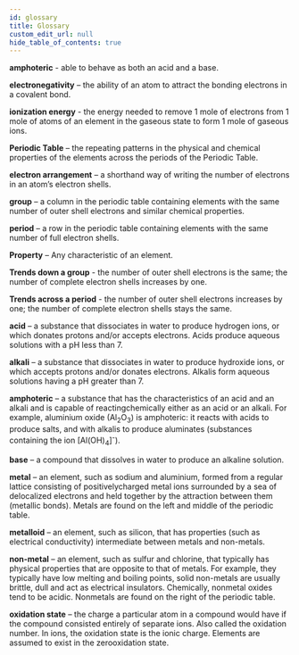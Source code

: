 ```yaml
---
id: glossary
title: Glossary
custom_edit_url: null
hide_table_of_contents: true
---
```



<p>
  <b>amphoteric</b>
  <AudioButton url="/media/44.dc1b34e7.mp3" /> - able to behave as both an acid and
  a base.
</p>
<p>
  <b>electronegativity</b>
  <AudioButton url="/media/44.dc1b34e7.mp3" /> – the ability of an atom to attract
  the bonding electrons in a covalent bond.
</p>
<p>
  <b>ionization energy</b>
  <AudioButton url="/media/44.dc1b34e7.mp3" /> - the energy needed to remove 1 mole
  of electrons from 1 mole of atoms of an element in the gaseous state to form 1
  mole of gaseous ions.
</p>
<p>
  <b>Periodic Table</b>
  <AudioButton url="/media/44.dc1b34e7.mp3" /> – the repeating patterns in the physical
  and chemical properties of the elements across the periods of the Periodic Table.
</p>
<p>
  <b>electron arrangement</b>
  <AudioButton url="/media/44.dc1b34e7.mp3" /> – a shorthand way of writing the number
  of electrons in an atom’s electron shells.
</p>
<p>
  <b>group</b>
  <AudioButton url="/media/44.dc1b34e7.mp3" /> – a column in the periodic table containing
  elements with the same number of outer shell electrons and similar chemical properties.
</p>
<p>
  <b>period</b>
  <AudioButton url="/media/44.dc1b34e7.mp3" /> – a row in the periodic table containing
  elements with the same number of full electron shells.
</p>
<p>
  <b>Property</b>
  <AudioButton url="/media/44.dc1b34e7.mp3" /> – Any characteristic of an element.
</p>
<p>
  <b>Trends down a group</b>
  <AudioButton url="/media/44.dc1b34e7.mp3" /> - the number of outer shell electrons
  is the same; the number of complete electron shells increases by one.
</p>
<p>
  <b>Trends across a period</b>
  <AudioButton url="/media/44.dc1b34e7.mp3" /> - the number of outer shell electrons
  increases by one; the number of complete electron shells stays the same.
</p>
<p>
  <b>acid</b>
  <AudioButton url="/media/44.dc1b34e7.mp3" /> – a substance that dissociates in
  water to produce hydrogen ions, or which donates protons and/or accepts electrons.
  Acids produce aqueous solutions with a pH less than 7.
</p>
<p>
  <b>alkali</b>
  <AudioButton url="/media/44.dc1b34e7.mp3" /> – a substance that dissociates in
  water to produce hydroxide ions, or which accepts protons and/or donates electrons.
  Alkalis form aqueous solutions having a pH greater than 7.
</p>
<p>
  <b>amphoteric</b>
  <AudioButton url="/media/44.dc1b34e7.mp3" /> – a substance that has the characteristics
  of an acid and an alkali and is capable of reactingсhemically either as an acid
  or an alkali. For example, aluminium oxide (Al<sub>2</sub>O<sub>3</sub>) is amphoteric:
  it reacts with acids to produce salts, and with alkalis to produce aluminates (substances
  containing the ion [Al(OH)<sub>4</sub>]<sup>-</sup>).
</p>
<p>
  <b>base</b>
  <AudioButton url="/media/44.dc1b34e7.mp3" /> – a compound that dissolves in water
  to produce an alkaline solution.
</p>
<p>
  <b>metal</b>
  <AudioButton url="/media/44.dc1b34e7.mp3" /> – an element, such as sodium and aluminium,
  formed from a regular lattice consisting of positivelycharged metal ions surrounded
  by a sea of delocalized electrons and held together by the attraction between them
  (metallic bonds). Metals are found on the left and middle of the periodic table.
</p>
<p>
  <b>metalloid</b>
  <AudioButton url="/media/44.dc1b34e7.mp3" /> – an element, such as silicon, that
  has properties (such as electrical conductivity) intermediate between metals and
  non-metals.
</p>
<p>
  <b>non-metal</b>
  <AudioButton url="/media/44.dc1b34e7.mp3" /> – an element, such as sulfur and chlorine,
  that typically has physical properties that are opposite to that of metals. For
  example, they typically have low melting and boiling points, solid non-metals are
  usually brittle, dull and act as electrical insulators. Chemically, nonmetal oxides
  tend to be acidic. Nonmetals are found on the right of the periodic table.
</p>
<p>
  <b>oxidation state</b>
  <AudioButton url="/media/44.dc1b34e7.mp3" /> – the charge a particular atom in
  a compound would have if the compound consisted entirely of separate ions. Also
  called the oxidation number. In ions, the oxidation state is the ionic charge.
  Elements are assumed to exist in the zerooxidation state.
</p>